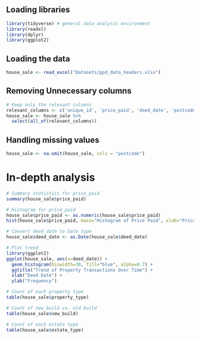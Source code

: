 
## Loading libraries

```r
library(tidyverse) # general data analysis environment
library(readxl)
library(dplyr)
library(ggplot2)
```

## Loading the data

```r
house_sale <- read_excel("Datasets/ppd_data_headers.xlsx")
```

## Removing Unnecessary columns


```r
# Keep only the relevant columns
relevant_columns <- c('unique_id', 'price_paid', 'deed_date', 'postcode', 'property_type', 'new_build', 'estate_type')
house_sale <- house_sale %>%
  select(all_of(relevant_columns))
```

## Handling missing values

```r
house_sale <- na.omit(house_sale, cols = "postcode")
```

# In-depth analysis

```r
# Summary statistics for price_paid
summary(house_sale$price_paid)
```

```r
# Histogram for price_paid
house_sale$price_paid <- as.numeric(house_sale$price_paid)
hist(house_sale$price_paid, main="Histogram of Price Paid", xlab="Price Paid", breaks=50)
```

```r
# Convert deed_date to Date type
house_sale$deed_date <- as.Date(house_sale$deed_date)

# Plot trend
library(ggplot2)
ggplot(house_sale, aes(x=deed_date)) + 
  geom_histogram(binwidth=30, fill="blue", alpha=0.7) +
  ggtitle("Trend of Property Transactions Over Time") +
  xlab("Deed Date") +
  ylab("Frequency")

```

```r
# Count of each property type
table(house_sale$property_type)
```

```r
# Count of new build vs. old build
table(house_sale$new_build)
```

```r
# Count of each estate type
table(house_sale$estate_type)
```


